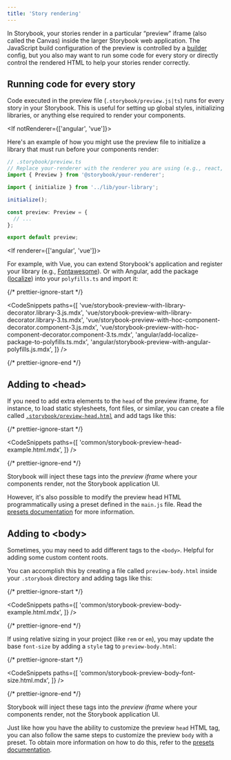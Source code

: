 ```yaml
---
title: 'Story rendering'
---
```


In Storybook, your stories render in a particular “preview” iframe (also called the Canvas) inside the larger Storybook web application. The JavaScript build configuration of the preview is controlled by a [builder](../builders/index.md) config, but you also may want to run some code for every story or directly control the rendered HTML to help your stories render correctly.

## Running code for every story

Code executed in the preview file (`.storybook/preview.js|ts`) runs for every story in your Storybook. This is useful for setting up global styles, initializing libraries, or anything else required to render your components.

<If notRenderer={['angular', 'vue']}>

Here's an example of how you might use the preview file to initialize a library that must run before your components render:

```ts
// .storybook/preview.ts
// Replace your-renderer with the renderer you are using (e.g., react, vue3)
import { Preview } from '@storybook/your-renderer';

import { initialize } from '../lib/your-library';

initialize();

const preview: Preview = {
  // ...
};

export default preview;
```

</If>

<If renderer={['angular', 'vue']}>

For example, with Vue, you can extend Storybook's application and register your library (e.g., [Fontawesome](https://github.com/FortAwesome/vue-fontawesome)). Or with Angular, add the package ([localize](https://angular.io/api/localize)) into your `polyfills.ts` and import it:

{/* prettier-ignore-start */}

<CodeSnippets
  paths={[
    'vue/storybook-preview-with-library-decorator.library-3.js.mdx',
    'vue/storybook-preview-with-library-decorator.library-3.ts.mdx',
    'vue/storybook-preview-with-hoc-component-decorator.component-3.js.mdx',
    'vue/storybook-preview-with-hoc-component-decorator.component-3.ts.mdx',
    'angular/add-localize-package-to-polyfills.ts.mdx',
    'angular/storybook-preview-with-angular-polyfills.js.mdx',
  ]}
/>

{/* prettier-ignore-end */}

</If>

## Adding to &#60;head&#62;

If you need to add extra elements to the `head` of the preview iframe, for instance, to load static stylesheets, font files, or similar, you can create a file called [`.storybook/preview-head.html`](./index.md#configure-story-rendering) and add tags like this:

{/* prettier-ignore-start */}

<CodeSnippets
  paths={[
    'common/storybook-preview-head-example.html.mdx',
  ]}
/>

{/* prettier-ignore-end */}

<Callout variant="info">

Storybook will inject these tags into the _preview iframe_ where your components render, not the Storybook application UI.

</Callout>

However, it's also possible to modify the preview head HTML programmatically using a preset defined in the `main.js` file. Read the [presets documentation](../addons/writing-presets.md#ui-configuration) for more information.

## Adding to &#60;body&#62;

Sometimes, you may need to add different tags to the `<body>`. Helpful for adding some custom content roots.

You can accomplish this by creating a file called `preview-body.html` inside your `.storybook` directory and adding tags like this:

{/* prettier-ignore-start */}

<CodeSnippets
  paths={[
    'common/storybook-preview-body-example.html.mdx',
  ]}
/>

{/* prettier-ignore-end */}

If using relative sizing in your project (like `rem` or `em`), you may update the base `font-size` by adding a `style` tag to `preview-body.html`:

{/* prettier-ignore-start */}

<CodeSnippets
  paths={[
    'common/storybook-preview-body-font-size.html.mdx',
  ]}
/>

{/* prettier-ignore-end */}

<Callout variant="info">

Storybook will inject these tags into the _preview iframe_ where your components render, not the Storybook application UI.

</Callout>

Just like how you have the ability to customize the preview `head` HTML tag, you can also follow the same steps to customize the preview `body` with a preset. To obtain more information on how to do this, refer to the [presets documentation](../addons/writing-presets.md#ui-configuration).
